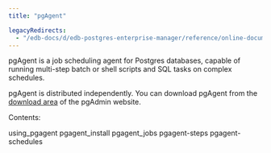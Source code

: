 ```yaml
---
title: "pgAgent"

legacyRedirects:
  - "/edb-docs/d/edb-postgres-enterprise-manager/reference/online-documentation/8.0/pgagent.html"
---
```


<div id="pgagent" class="registered_link"></div>

pgAgent is a job scheduling agent for Postgres databases, capable of running multi-step batch or shell scripts and SQL tasks on complex schedules.

pgAgent is distributed independently. You can download pgAgent from the [download area](http://www.pgadmin.org/download) of the pgAdmin website.

Contents:

<div class="toctree" maxdepth="2">

using_pgagent pgagent_install pgagent_jobs pgagent-steps pgagent-schedules

</div>
